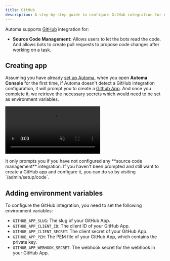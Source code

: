```yaml
---
title: GitHub
description: A step-by-step guide to configure GitHub integration for Automa
---
```


Automa supports [GitHub](https://github.com) integration for:

- **Source Code Management:** Allows users to let the bots read the code. And allows bots to create pull requests to propose code changes after working on a task.

## Creating app

Assuming you have already [set up Automa](/self-hosting#automa), when you open **Automa Console** for the first time, if Automa doesn't detect a GitHub integration configuration, it will prompt you to create a [Github App](https://docs.github.com/en/apps/using-github-apps/about-using-github-apps). And once you complete it, we retrieve the necessary secrets which would need to be set as environment variables.

<video
  autoPlay
  muted
  loop
  playsInline
  className="mx-auto rounded-xl"
  src="/videos/self-hosting/integrations-github.mp4"
/>

<Tip>
  It only prompts you if you have not configured any **source code management**
  integration. If you haven't been prompted and still want to create a GitHub
  app and configure it, you can do so by visiting `/admin/setup/code`.
</Tip>

## Adding environment variables

To configure the GitHub integration, you need to set the following environment variables:

- `GITHUB_APP_SLUG`: The slug of your GitHub App.
- `GITHUB_APP_CLIENT_ID`: The client ID of your GitHub App.
- `GITHUB_APP_CLIENT_SECRET`: The client secret of your GitHub App.
- `GITHUB_APP_PEM`: The PEM file of your GitHub App, which contains the private key.
- `GITHUB_APP_WEBHOOK_SECRET`: The webhook secret for the webhook in your GitHub App.


<SelfHostingIntegrationEnvVars />

